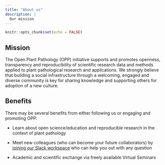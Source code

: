 ```yaml
---
title: "About us"
description: |
  Our mission 
---
```


```r
knitr::opts_chunk$set(echo = FALSE)
```

## Mission

The Open Plant Pathology (OPP) initiative supports and promotes openness, transparency and reproducibility of scientific research data and methods applied to plant pathological research and applications. We strongly believe that building a social infrastructure through a welcoming, engaged and diverse community is key for sharing knowledge and supporting others for adoption of a new culture.

## Benefits

There may be several benefits from either following us or engaging and promoting OPP:

-   Learn about open science/education and reproducible research in the context of plant pathology

-   Meet new colleagues (who can become your future collaborators) by [joining our Slack  workspace](https://communityinviter.com/apps/openplantpathology/open-plant-pathology) who can help you out with any question

-   Academic and scientific exchange via freely available Virtual Seminars

